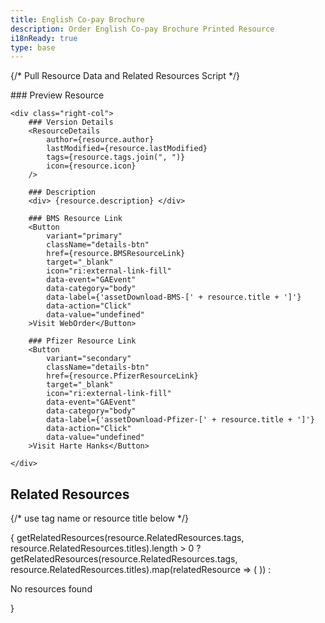 ```yaml
---
title: English Co-pay Brochure
description: Order English Co-pay Brochure Printed Resource
i18nReady: true
type: base
---
```


{/* Pull Resource Data and Related Resources Script */}


<div class="details_wrapper">
	<div class="left-col">
		### Preview Resource
		<ResourceThumb 
			imgSrc={resource.imageSrc} 
		/>
	</div>

	<div class="right-col">
		### Version Details
		<ResourceDetails 
			author={resource.author} 
			lastModified={resource.lastModified} 
			tags={resource.tags.join(", ")} 
			icon={resource.icon}
		/>

		### Description
		<div> {resource.description} </div>

		### BMS Resource Link
		<Button 
			variant="primary" 
			className="details-btn" 
			href={resource.BMSResourceLink} 
			target="_blank" 
			icon="ri:external-link-fill"
			data-event="GAEvent" 
			data-category="body" 
			data-label={'assetDownload-BMS-[' + resource.title + ']'} 
			data-action="Click" 
			data-value="undefined"
		>Visit WebOrder</Button>

		### Pfizer Resource Link
		<Button 
			variant="secondary" 
			className="details-btn" 
			href={resource.PfizerResourceLink} 
			target="_blank" 
			icon="ri:external-link-fill"
			data-event="GAEvent" 
			data-category="body" 
			data-label={'assetDownload-Pfizer-[' + resource.title + ']'} 
			data-action="Click" 
			data-value="undefined"
		>Visit Harte Hanks</Button>

	</div>
</div>

## Related Resources
{/* use tag name or resource title below */}
<div class="resource-card-container">
        { 
          getRelatedResources(resource.RelatedResources.tags, resource.RelatedResources.titles).length > 0 ?
          getRelatedResources(resource.RelatedResources.tags, resource.RelatedResources.titles).map(relatedResource => (
            <ResourceCard {...relatedResource} />
          ))
          : <p>No resources found</p>
        }
    </div>